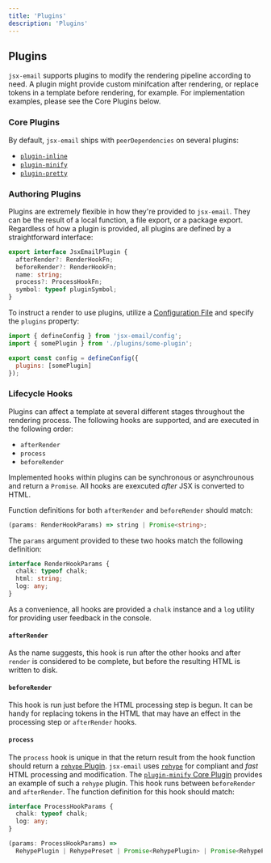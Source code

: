 ```yaml
---
title: 'Plugins'
description: 'Plugins'
---
```


## Plugins

`jsx-email` supports plugins to modify the rendering pipeline according to need. A plugin might provide custom minifcation after rendering, or replace tokens in a template before rendering, for example. For implementation examples, please see the Core Plugins below.

### Core Plugins

By default, `jsx-email` ships with `peerDependencies` on several plugins:

- [`plugin-inline`](/docs/plugins/inline)
- [`plugin-minify`](/docs/plugins/minify)
- [`plugin-pretty`](/docs/plugins/pretty)

### Authoring Plugins

Plugins are extremely flexible in how they're provided to `jsx-email`. They can be the result of a local function, a file export, or a package export. Regardless of how a plugin is provided, all plugins are defined by a straightforward interface:

```ts
export interface JsxEmailPlugin {
  afterRender?: RenderHookFn;
  beforeRender?: RenderHookFn;
  name: string;
  process?: ProcessHookFn;
  symbol: typeof pluginSymbol;
}
```

To instruct a render to use plugins, utilize a [Configuration File](/docs/core/config) and specify the `plugins` property:

```js
import { defineConfig } from 'jsx-email/config';
import { somePlugin } from './plugins/some-plugin';

export const config = defineConfig({
  plugins: [somePlugin]
});
```

### Lifecycle Hooks

Plugins can affect a template at several different stages throughout the rendering process. The following hooks are supported, and are executed in the following order:

- `afterRender`
- `process`
- `beforeRender`

Implemented hooks within plugins can be synchronous or asynchrounous and return a `Promise`. All hooks are exexcuted _after_ JSX is converted to HTML.

Function definitions for both `afterRender` and `beforeRender` should match:

```ts
(params: RenderHookParams) => string | Promise<string>;
```

The `params` argument provided to these two hooks match the following definition:

```ts
interface RenderHookParams {
  chalk: typeof chalk;
  html: string;
  log: any;
}
```

As a convenience, all hooks are provided a `chalk` instance and a `log` utility for providing user feedback in the console.

#### `afterRender`

As the name suggests, this hook is run after the other hooks and after `render` is considered to be complete, but before the resulting HTML is written to disk.

#### `beforeRender`

This hook is run just before the HTML processing step is begun. It can be handy for replacing tokens in the HTML that may have an effect in the processing step or `afterRender` hooks.

#### `process`

The `process` hook is unique in that the return result from the hook function should return a [`rehype` Plugin](https://unifiedjs.com/learn/guide/create-a-rehype-plugin/). `jsx-email` uses [`rehype`](https://github.com/rehypejs/rehype) for compliant and _fast_ HTML processing and modification. The [`plugin-minify` Core Plugin](https://github.com/shellscape/jsx-email/blob/main/packages/plugin-minify) provides an example of such a `rehype` plugin. This hook runs between `beforeRender` and `afterRender`. The function definition for this hook should match:

```ts
interface ProcessHookParams {
  chalk: typeof chalk;
  log: any;
}

(params: ProcessHookParams) =>
  RehypePlugin | RehypePreset | Promise<RehypePlugin> | Promise<RehypePreset>;
```